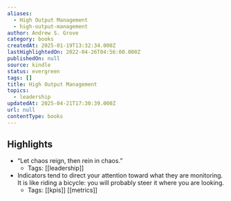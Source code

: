 ```yaml
---
aliases:
  - High Output Management
  - high-output-management
author: Andrew S. Grove
category: books
createdAt: 2025-01-19T13:32:34.000Z
lastHighlightedOn: 2022-04-26T04:56:00.000Z
publishedOn: null
source: kindle
status: evergreen
tags: []
title: High Output Management
topics:
  - leadership
updatedAt: 2025-04-21T17:30:39.000Z
url: null
contentType: books
---
```

## Highlights

- “Let chaos reign, then rein in chaos.”
  - Tags: [[leadership]]
- Indicators tend to direct your attention toward what they are monitoring. It is like riding a bicycle: you will probably steer it where you are looking.
  - Tags: [[kpis]] [[metrics]]
